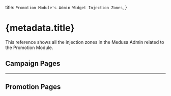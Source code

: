 
  title: `Promotion Module's Admin Widget Injection Zones`,
}

# {metadata.title}

This reference shows all the injection zones in the Medusa Admin related to the Promotion Module.

## Campaign Pages

<CampaignContent />

---

## Promotion Pages

<PromotionContent />